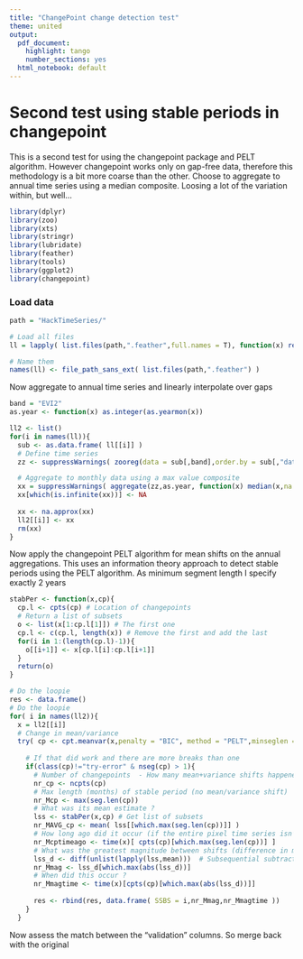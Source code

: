 ```yaml
---
title: "ChangePoint change detection test"
theme: united
output:
  pdf_document: 
    highlight: tango
    number_sections: yes
  html_notebook: default
---
```


# Second test using stable periods in changepoint 

This is a second test for using the changepoint package and PELT algorithm. However changepoint works only on gap-free data, therefore this methodology is a bit more coarse than the other.
Choose to aggregate to annual time series using a median composite. 
Loosing a lot of the variation within, but well...


```r
library(dplyr)
library(zoo)
library(xts)
library(stringr)
library(lubridate)
library(feather)
library(tools)
library(ggplot2)
library(changepoint)

```


### Load data 
```r
path = "HackTimeSeries/"

# Load all files
ll = lapply( list.files(path,".feather",full.names = T), function(x) read_feather(x) )

# Name them
names(ll) <- file_path_sans_ext( list.files(path,".feather") )


```

Now aggregate to annual time series and linearly interpolate over gaps


```r
band = "EVI2"
as.year <- function(x) as.integer(as.yearmon(x))

ll2 <- list()
for(i in names(ll)){
  sub <- as.data.frame( ll[[i]] )
  # Define time series
  zz <- suppressWarnings( zooreg(data = sub[,band],order.by = sub[,"date"] ) )

  # Aggregate to monthly data using a max value composite
  xx = suppressWarnings( aggregate(zz,as.year, function(x) median(x,na.rm = T)) )
  xx[which(is.infinite(xx))] <- NA
  
  xx <- na.approx(xx)
  ll2[[i]] <- xx
  rm(xx)
}

```

Now apply the changepoint PELT algorithm for mean shifts on the annual aggregations.
This uses an information theory approach to detect stable periods using the PELT algorithm.
As minimum segment length I specify exactly 2 years

```r
stabPer <- function(x,cp){
  cp.l <- cpts(cp) # Location of changepoints
  # Return a list of subsets
  o <- list(x[1:cp.l[1]]) # The first one
  cp.l <- c(cp.l, length(x)) # Remove the first and add the last
  for(i in 1:(length(cp.l)-1)){ 
    o[[i+1]] <- x[cp.l[i]:cp.l[i+1]] 
  }
  return(o)
}

# Do the loopie
res <- data.frame()
# Do the loopie
for( i in names(ll2)){
  x = ll2[[i]]
  # Change in mean/variance
  try( cp <- cpt.meanvar(x,penalty = "BIC", method = "PELT",minseglen = 2), silent= T)
      
    # If that did work and there are more breaks than one
    if(class(cp)!="try-error" & nseg(cp) > 1){
      # Number of changepoints  - How many mean+variance shifts happened per pixel (if any)?
      nr_cp <- ncpts(cp)
      # Max length (months) of stable period (no mean/variance shift)
      nr_Mcp <- max(seg.len(cp))
      # What was its mean estimate ?
      lss <- stabPer(x,cp) # Get list of subsets
      nr_MAVG_cp <- mean( lss[[which.max(seg.len(cp))]] )
      # How long ago did it occur (if the entire pixel time series isn’t stable).
      nr_Mcptimeago <- time(x)[ cpts(cp)[which.max(seg.len(cp))] ]
      # What was the greatest magnitude between shifts (difference in mean of stable periods)?
      lss_d <- diff(unlist(lapply(lss,mean)))  # Subsequential subtraction
      nr_Mmag <- lss_d[which.max(abs(lss_d))]
      # When did this occur ?
      nr_Mmagtime <- time(x)[cpts(cp)[which.max(abs(lss_d))]]
      
      res <- rbind(res, data.frame( SSBS = i,nr_Mmag,nr_Mmagtime ))
    }  
  }

```


Now assess the match between the "validation" columns. 
So merge back with the original



